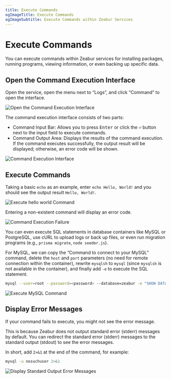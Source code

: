 ```yaml
---
title: Execute Commands
ogImageTitle: Execute Commands
ogImageSubtitle: Execute Commands within Zeabur Services
---
```


# Execute Commands

You can execute commands within Zeabur services for installing packages, running programs, viewing information, or even backing up specific data.

## Open the Command Execution Interface

Open the service, open the menu next to “Logs”, and click “Command” to open the interface.

![Open the Command Execution Interface](/deploy/command-execution/open-command-executor.webp)

The command execution interface consists of two parts:

- Command Input Bar: Allows you to press <kbd>Enter</kbd> or click the <kbd>⏎</kbd> button next to the input field to execute commands.
- Command Output Area: Displays the results of the command execution. If the command executes successfully, the output result will be displayed; otherwise, an error code will be shown.

![Command Execution Interface](/deploy/command-execution/interface.webp)

## Execute Commands

Taking a basic `echo` as an example, enter `echo Hello, World!` and you should see the output result `Hello, World!`.

![Execute hello world Command](/deploy/command-execution/command-success.webp)

Entering a non-existent command will display an error code.

![Command Execution Failure](/deploy/command-execution/command-error.webp)

You can even execute SQL statements in database containers like MySQL or PostgreSQL, use cURL to upload logs or back up files, or even run migration programs (e.g., `prisma migrate`, `node seeder.js`).

For MySQL, we can copy the “Command to connect to your MySQL” command, delete the `host` and `port` parameters (no need for remote connection within the container), rewrite `mysqlsh` to `mysql` (since `mysqlsh` is not available in the container), and finally add `-e` to execute the SQL statement.

```bash
mysql --user=root --password=<password> --database=zeabur -e "SHOW DATABASES;"
```

![Execute MySQL Command](/deploy/command-execution/mysql-example.webp)

## Display Error Messages

If your command fails to execute, you might not see the error message.

This is because Zeabur does not output standard error (stderr) messages by default. You can redirect the standard error (stderr) messages to the standard output (stdout) to see the error messages.

In short, add `2>&1` at the end of the command, for example:

```bash
mysql -u nosuchuser 2>&1
```

![Display Standard Output Error Messages](/deploy/command-execution/stderr-to-stdout.webp)
